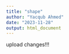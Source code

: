 ```yaml
---
title: "shape"
author: "Yacqub Ahmed"
date: "2023-11-28"
output: html_document
---
```



upload changes!!!










